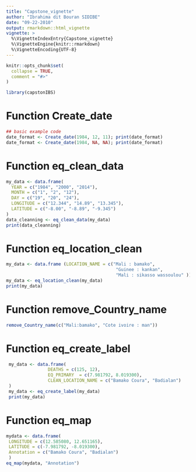 ```yaml
---
title: "Capstone_vignette"
author: "Ibrahima dit Bouran SIDIBE"
date: "09-22-2010"
output: rmarkdown::html_vignette
vignette: >
  %\VignetteIndexEntry{Capstone_vignette}
  %\VignetteEngine{knitr::rmarkdown}
  %\VignetteEncoding{UTF-8}
---
```


```r
knitr::opts_chunk$set(
  collapse = TRUE,
  comment = "#>"
)
```

```r
library(capstonIBS)
```

# Function Create_date

```r
## basic example code
date_format <- Create_date(1984, 12, 11); print(date_format)
date_format <- Create_date(1984, NA, NA); print(date_format)
```

# Function eq_clean_data
```r
my_data <- data.frame(
  YEAR = c("1984", "2000", "2014"),
  MONTH = c("1", "2", "12"),
  DAY = c("19", "20", "24"),
  LONGITUDE = c("12.344", "14.89", "13.345"),
  LATITUDE = c("-8.00", "-8.89", "-9.345")
)
data_cleanning <- eq_clean_data(my_data)
print(data_cleanning)
```
# Function eq_location_clean 
```r
my_data <- data.frame (LOCATION_NAME = c("Mali : bamako",
                                          "Guinee : kankan",
                                          "Mali : sikasso wassoulou" ))
my_data <- eq_location_clean(my_data)
print(my_data)
```
# Function remove_Country_name 
```r
remove_Country_name(c("Mali:bamako", "Cote ivoire : man"))
```      
# Function eq_create_label
```r
 my_data <- data.frame(
                DEATHS = c(125, 12),
                EQ_PRIMARY  = c(7.981792, 8.019300),
                CLEAN_LOCATION_NAME = c("Bamako Coura", "Badialan")
 )
 my_data <- eq_create_label(my_data)
 print(my_data)
```
# Function eq_map
```r
mydata <- data.frame(
 LONGITUDE = c(12.585080, 12.651165),
 LATITUDE = c(-7.981792, -8.019300),
 Annotation = c("Bamako Coura", "Badialan")
 )
eq_map(mydata, "Annotation")
```
